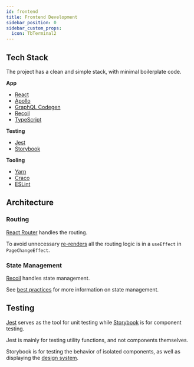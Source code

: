 ```yaml
---
id: frontend
title: Frontend Development
sidebar_position: 0
sidebar_custom_props:
  icon: TbTerminal2
---
```




<DocCardList />

## Tech Stack

The project has a clean and simple stack, with minimal boilerplate code.

**App**

- [React](https://react.dev/)
- [Apollo](https://www.apollographql.com/docs/)
- [GraphQL Codegen](https://the-guild.dev/graphql/codegen)
- [Recoil](https://recoiljs.org/docs/introduction/core-concepts)
- [TypeScript](https://www.typescriptlang.org/)

**Testing**

- [Jest](https://jestjs.io/)
- [Storybook](https://storybook.js.org/)

**Tooling**

- [Yarn](https://yarnpkg.com/)
- [Craco](https://craco.js.org/docs/)
- [ESLint](https://eslint.org/)

## Architecture

### Routing

[React Router](https://reactrouter.com/) handles the routing. 

To avoid unnecessary [re-renders](/contributor/frontend/advanced/best-practices#managing-re-renders) all the routing logic is in a `useEffect` in `PageChangeEffect`.

### State Management

[Recoil](https://recoiljs.org/docs/introduction/core-concepts) handles state management.

See [best practices](/contributor/frontend/advanced/best-practices#state-management) for more information on state management.

## Testing

[Jest](https://jestjs.io/) serves as the tool for unit testing while [Storybook](https://storybook.js.org/) is for component testing.

Jest is mainly for testing utility functions, and not components themselves.

Storybook is for testing the behavior of isolated components, as well as displaying the [design system](/contributor/frontend/basics/design-system).
